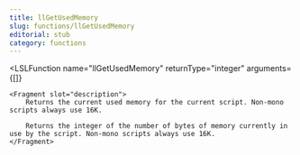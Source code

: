 ```yaml
---
title: llGetUsedMemory
slug: functions/llGetUsedMemory
editorial: stub
category: functions
---
```


<LSLFunction
	name="llGetUsedMemory"
	returnType="integer"
	arguments={[]}
>
	<Fragment slot="description">
		Returns the current used memory for the current script. Non-mono scripts always use 16K.
		
		Returns the integer of the number of bytes of memory currently in use by the script. Non-mono scripts always use 16K.
	</Fragment>
</LSLFunction>
